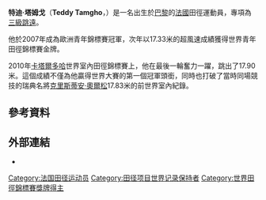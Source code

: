 {{Infobox sportsperson
| name                      = Teddy Tamgho
| image                     = Teddy Tamgho Meeting Areva 2009.jpg
| image_size                = 
| alt                       = 
| caption                   = 
| real_name                 = 
| native_name               = 
| native_name_lang          = 
| romanizedname             = 
| english_name              = 
| birth_name                = 
| nationality               = {{FRA}}
| national_team             = {{FRA}}
| ethnicity                 = 
| hometown                  = 
| citizenship               = 
| birth_date                = {{Birth date and age|year=1989|month=6|day=15}}
| birth_place               = {{FRA}}巴黎
| death_date                = 
| death_place               = 
| resting_place             = 
| resting_place_coordinates = 
| monuments                 = 
| residence                 = 
| education                 = 
| alma_mater                = 
| occupation                = 
| years_active              = 2004 -
| agent                     = 
| height                    = {{height|m=1.87}}
| weight                    = {{weight|kg=82}}
| spouse                    = 
| website                   = 
| country                   = {{FRA}}
| sport                     = 田徑
| position                  = 
| shoots                    = 
| catches                   = 
| disability                = 
| disability_class          = 
| weight_class              = 
| weight_class_type         = 
| rank                      = 
| event                     = 混合運動
| collegeteam               = 
| league                    = 
| league_type               = 
| club                      = 
| team                      = 
| partner                   = 
| former_partner            = 
| coach                     = 
| retired                   = 
| coaching                  = 
| worlds                    = 
{{ubl
|'''2008年世界青年田徑錦標賽'''：三級跳遠第1名
|'''2009年世界田徑錦標賽'''：三級跳遠第11名
|'''2010年世界室內田徑錦標賽'''：三級跳遠第1名
|'''2013年世界田徑錦標賽'''：三級跳遠第1名
|'''2015年IAAF鑽石聯賽多哈站'''：三級跳遠第3名
|'''2016年IAAF鑽石聯賽多哈站'''：三級跳遠第7名
}}
| regionals                 = 
{{ubl
|'''2007年歐洲青年田徑錦標賽'''：三級跳遠第四名
|'''2010年歐洲田徑Team錦標賽（Super League）'''：三級跳遠第三名
|'''2010年歐洲田徑錦標賽'''：三級跳遠第三名
|'''2011年歐洲室內田徑錦標賽'''：跳遠第四名
|'''2011年歐洲室內田徑錦標賽'''：三級跳遠第一名
|'''2013年歐洲田徑Team錦標賽（Super League）'''：三級跳遠第二名
}}
| nationals                 = 
{{ubl
|'''2008年法國田徑錦標賽'''：三級跳遠第五名
|'''2008年Herculis'''：三級跳遠第四名
|'''2009年法國田徑錦標賽'''：三級跳遠第一名
|'''2010年法國田徑錦標賽'''：三級跳遠第一名
|'''2010年DN Galan'''：三級跳遠第一名
|'''2010年VanDamme紀念賽'''：三級跳遠第一名
|'''2011年adidas大獎賽'''：三級跳遠第七名
|'''2011年Athletissima'''：三級跳遠第一名
|'''2013年Golden Gala'''：三級跳遠第三名
|'''2013年Athletissima'''：三級跳遠第二名
|'''2013年法國田徑錦標賽'''：三級跳遠第一名
|'''2013年DécaNation'''：跳遠第二名
|'''2013年VanDamme紀念賽'''：三級跳遠第一名
|'''2015年Drake接力賽（Beijing WC Preview）'''：三級跳遠第三名
|'''2016年佛羅里達接力賽（College）（Flight 2）'''：三級跳遠第一名
|'''2016年Prefontaine經典賽'''：三級跳遠第六名
|'''2016年Bislett運動會'''：三級跳遠第二名
|'''2016年法國田徑錦標賽'''：三級跳遠第一名
}}
| olympics                  = 
| paralympics               = 
| commonwealth              = 
| highestranking            = 
| pb                        = 
{{ubl
|'''鐵餅（1.5公斤）'''：24.19公尺 （2005年）
|'''標槍（700公克）'''：24.28公尺 （2005年）
|'''鉛球（4公斤）'''：9.54公尺 （2004年）
|'''鉛球（5公斤）'''：10.06公尺 （2005年）
|'''鉛球（6公斤）'''：9.93公尺 （2006年）
|'''撐竿跳高'''：3.30公尺 （2004年）
|'''跳高'''：1.83公尺 （2005年）
|'''三級跳遠'''：18.04公尺（W：+0.3） （2013年 '''全國紀錄'''）
|'''跳遠'''：8.01公尺 （2011年）
|'''50公尺'''：6.6秒（手動） （2004年）
|'''60公尺'''：6.92秒 （2006年）
|'''100公尺'''：10.60秒（W：+0.6） （2009年）
|'''200公尺'''：22.26秒 （2010年）
|'''400公尺'''：1分11.44秒 （2005年）
|'''1500公尺'''：6分50.09秒 （2005年）
|'''110公尺跨欄（91.4公分）'''：17.48秒（W：0.0） （2005年）
|'''三項混合運動'''：71 （2004年）
|'''十項混合運動（CH）'''：4286 （2005年）
}}
| medaltemplates            = 
{{MedalCountry|{{FRA}}}}
{{MedalSport|男子田徑}}
{{MedalCompetition|世界青年田徑錦標賽}}
{{MedalGold|2008年波蘭比得哥什|三級跳遠}}
{{MedalCompetition|世界室內田徑錦標賽}}
{{MedalGold|2010年卡達多哈|三級跳遠}}
{{MedalCompetition|歐洲田徑Team錦標賽（Super League）}}
{{MedalBronze|2010年挪威卑爾根|三級跳遠}}
{{MedalSilver|2013年英國英格蘭Gateshead|三級跳遠}}
{{MedalCompetition|歐洲田徑錦標賽}}
{{MedalBronze|2010年西班牙加泰羅尼亞巴塞隆納|三級跳遠}}
{{MedalCompetition|DN Galan}}
{{MedalGold|2010年瑞典斯德哥爾摩|三級跳遠}}
{{MedalCompetition|VanDamme紀念賽}}
{{MedalGold|2010年比利時布魯塞爾|三級跳遠}}
{{MedalGold|2013年比利時布魯塞爾|三級跳遠}}
{{MedalCompetition|歐洲室內田徑錦標賽}}
{{MedalGold|2011年法國巴黎|三級跳遠}}
{{MedalCompetition|Athletissima}}
{{MedalGold|2011年瑞士洛桑|三級跳遠}}
{{MedalSilver|2013年瑞士洛桑|三級跳遠}}
{{MedalCompetition|Golden Gala}}
{{MedalBronze|2013年義大利羅馬|三級跳遠}}
{{MedalCompetition|世界田徑錦標賽}}
{{MedalGold|2013年俄羅斯莫斯科|三級跳遠}}
{{MedalCompetition|DécaNation}}
{{MedalSilver|2013年法國Valence|跳遠}}
{{MedalCompetition|IAAF鑽石聯賽多哈站}}
{{MedalBronze|2015年卡達多哈|三級跳遠}}
{{MedalCompetition|Bislett運動會}}
{{MedalSilver|2016年挪威奧斯陸|三級跳遠}}
| show-medals               = 
| updated                   = 2018年6月9日
}}
'''特迪·塔姆戈'''（'''Teddy Tamgho'''，{{bd|1989年|6月15日||}}）是一名出生於[[巴黎|巴黎]]的[[法國|法國]]田徑運動員，專項為[[三級跳遠|三級跳遠]]。

他於2007年成為歐洲青年錦標賽冠軍，次年以17.33米的超風速成績獲得世界青年田徑錦標賽金牌。

2010年[[卡塔爾|卡塔爾]][[多哈|多哈]]世界室內田徑錦標賽上，他在最後一輪奮力一躍，跳出了17.90米。這個成績不僅為他贏得世界大賽的第一個冠軍頭銜，同時也打破了當時同場競技的瑞典名將[[克里斯蒂安·奧爾松|克里斯蒂安·奧爾松]]17.83米的前世界室內紀錄。

== 參考資料 ==
{{Reflist}}

== 外部連結 ==
*{{IAAF name|228286}}
{{DEFAULTSORT:Tamgho, Teddy}}
[[Category:法国田径运动员|Category:法国田径运动员]]
[[Category:田径项目世界记录保持者|Category:田径项目世界记录保持者]]
[[Category:世界田徑錦標賽獎牌得主|Category:世界田徑錦標賽獎牌得主]]